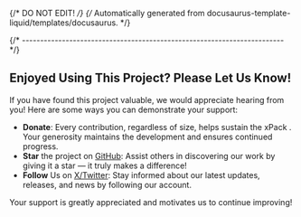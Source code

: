 {/* DO NOT EDIT! */}
{/* Automatically generated from docusaurus-template-liquid/templates/docusaurus. */}

{/* ------------------------------------------------------------------------ */}

## Enjoyed Using This Project? Please Let Us Know!

If you have found this project valuable, we would appreciate hearing from you!
Here are some ways you can demonstrate your support:

- **Donate**: Every contribution, regardless of size, helps sustain the
xPack .
Your generosity maintains the development and ensures continued progress.
- **Star** the project on [GitHub](https://github.com/xpack/doxygen2docusaurus-cli-ts/):
Assist others in discovering our work by giving it a star — it truly makes a difference!
- **Follow** Us on [X/Twitter](https://twitter.com/xpack_project/): Stay informed about our latest updates, releases,
and news by following our account.

Your support is greatly appreciated and motivates us to continue improving!
